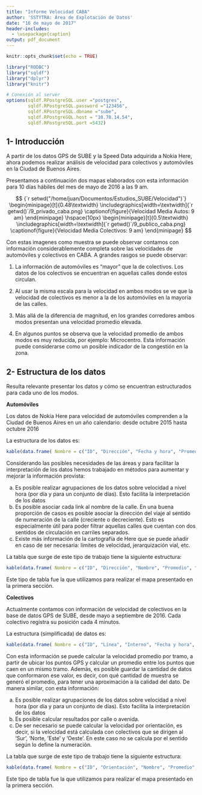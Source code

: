 ```yaml
---
title: "Informe Velocidad CABA"
author: 'SSTYTRA: Área de Explotación de Datos'
date: "16 de mayo de 2017"
header-includes:
  - \usepackage{caption}
output: pdf_document
---
```


```r
knitr::opts_chunk$set(echo = TRUE)

library("RODBC")
library("sqldf")
library("dplyr")
library("knitr")

# Conexión al server
options(sqldf.RPostgreSQL.user ="postgres",
        sqldf.RPostgreSQL.password ="123456",
        sqldf.RPostgreSQL.dbname ="sube",
        sqldf.RPostgreSQL.host = "10.78.14.54",
        sqldf.RPostgreSQL.port =5432)


```

## 1- Introducción

A partir de los datos GPS de SUBE y la Speed Data adquirida a Nokia Here, ahora podemos realizar análisis de velocidad para colectivos y automóviles en la Ciudad de Buenos Aires.

Presentamos a continuación dos mapas elaborados con esta información para 10 días hábiles del mes de mayo de 2016 a las 9 am.

$$
{`r setwd("/home/juan/Documentos/Estudios_SUBE/Velocidad")`}
\begin{minipage}[t]{0.48\textwidth}
\includegraphics[width=\textwidth]{`r getwd()`/9_privado_caba.png}
\captionof{figure}{Velocidad Media Autos: 9 am}
\end{minipage}
\hspace{10px}
\begin{minipage}[t]{0.5\textwidth}
\includegraphics[width=\textwidth]{`r getwd()`/9_publico_caba.png}
\captionof{figure}{Velocidad Media Colectivos: 9 am}
\end{minipage}
$$

Con estas imagenes como muestra se puede observar contamos con información considerablemente completa sobre las velocidades de automóviles y colectivos en CABA.
A grandes rasgos se puede observar:

  1. La información de automóviles es "mayor" que la de colectivos. Los datos de los colectivos se encuentran en aquellas calles donde estos circulan.

  2. Al usar la misma escala para la velocidad en ambos modos se ve que la velocidad de colectivos es menor a la de los automóviles en la mayoría de las calles. 

  3. Más allá de la diferencia de magnitud, en los grandes corredores ambos modos presentan una velocidad promedio elevada.
  
  4. En algunos puntos se observa que la velocidad promedio de ambos modos es muy reducida, por ejemplo: Microcentro. Esta información puede considerarse como un posible indicador de la congestión en la zona.
  
## 2- Estructura de los datos

Resulta relevante presentar los datos y cómo se encuentran estructurados para cada uno de los modos.

**Automóviles**

Los datos de Nokia Here para velocidad de automóviles comprenden a la Ciudad de Buenos Aires en un año calendario: desde octubre 2015 hasta octubre 2016

La estructura de los datos es:

```r

kable(data.frame( Nombre = c("ID", "Dirección", "Fecha y hora", "Promedio", "Desvío estándar", "Mínimo", "Máximo", "Confianza"), Descripción = c("Identificador del link", "Dirección del viaje", "Año-Mes-Día Hora:Minuto", "Velocidad promedio del link en ese momento", "Desvío estándar de la velocidad promedio del link en ese momento", "Velocidad mínima del link en ese momento", "Velocidad máxima del link en ese momento", "Indicador de la certeza del dato de velocidad"))) 
```

Considerando las posibles necesidades de las áreas y para facilitar la interpretación de los datos hemos trabajado en métodos para aumentar y mejorar la información provista:

  a. Es posible realizar agrupaciones de los datos sobre velocidad a nivel hora (por día y para un conjunto de días). Esto facilita la interpretación de los datos
  b. Es posible asociar cada link al nombre de la calle. En una buena proporción de casos es posible asociar la dirección del viaje al sentido de numeración de la calle (creciente o decreciente). Esto es especialmente útil para poder filtrar aquellas calles que cuentan con dos sentidos de circulación en carriles separados.
  c. Existe más información de la cartografía de Here que se puede añadir en caso de ser necesaria: límites de velocidad, jerarquización vial, etc.
  
La tabla que surge de este tipo de trabajo tiene la siguiente estructura:

```r

kable(data.frame( Nombre = c("ID", "Dirección", "Nombre", "Promedio", "Desvío estándar", "Mínimo", "Máximo", "Confianza", "Hora", "Sentido de la calle"), Descripción = c("Identificador del link", "Dirección del viaje", "Nombre de la calle", "Velocidad promedio del link por hora", "Desvío estándar de la velocidad promedio del link por hora", "Velocidad mínima del link por hora", "Velocidad máxima del link por hora", "Promedio del indicador de la certeza del dato de velocidad por hora", "Hora (variable de agrupación)", "Sentido del viaje considerando la numeración de la calle (creciente o decreciente)" ))) 
```

Este tipo de tabla fue la que utilizamos para realizar el mapa presentado en la primera sección.

**Colectivos**

Actualmente contamos con información de velocidad de colectivos en la base de datos GPS de SUBE, desde mayo a septiembre de 2016. Cada colectivo registra su posición cada 4 minutos.

La estructura (simplificada) de datos es:

```r

kable(data.frame( Nombre = c("ID", "Línea", "Interno", "Fecha y hora", "Velocidad", "Posición"), Descripción = c("Identificador del punto GPS", "Línea de colectivo", "Interno de la línea", "Fecha en que se registro el dato GPS", "Velocidad registrada en el instante en que se captó el dato", "Coordenadas del punto GPS, en WGS84"))) 
```

Con esta información se puede calcular la velocidad promedio por tramo, a partir de ubicar los puntos GPS y calcular un promedio entre los puntos que caen en un mismo tramo. Además, es posible guardar la cantidad de datos que conformaron ese valor, es decir, con qué cantidad de muestra se generó el promedio, para tener una aproximación a la calidad del dato.
De manera similar, con esta información:

  a. Es posible realizar agrupaciones de los datos sobre velocidad a nivel hora (por día y para un conjunto de días). Esto facilita la interpretación de los datos
  b. Es posible calcular resultados por calle o avenida.
  c. De ser necesario se puede calcular la velocidad por orientación, es decir, si la velocidad está calculada con colectivos que se dirigen al 'Sur', 'Norte, 'Este' y 'Oeste'. En este caso no se calcula por el sentido según lo define la numeración.
  
La tabla que surge de este tipo de trabajo tiene la siguiente estructura:

```r

kable(data.frame( Nombre = c("ID", "Orientación", "Nombre", "Promedio", "Desvío estándar", "Mínimo", "Máximo","Muestra" , "Hora"), Descripción = c("Identificador del tramo", "Orientación definida como 'Sur', 'Norte, 'Este' y 'Oeste'", "Nombre de la calle", "Velocidad promedio del link por hora", "Desvío estándar de la velocidad promedio del link por hora", "Velocidad mínima del link por hora", "Velocidad máxima del link por hora","Cantidad de puntos GPS que se tomaron como muestra", "Hora (variable de agrupación)"))) 
```

Este tipo de tabla fue la que utilizamos para realizar el mapa presentado en la primera sección.
  

